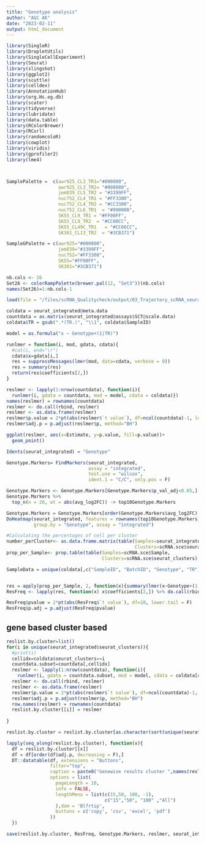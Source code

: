 ```yaml
---
title: "Genotype analysis"
author: "AGC AK"
date: "2023-02-11"
output: html_document
---
```


```r
library(SingleR)
library(DropletUtils)
library(SingleCellExperiment)
library(Seurat)
library(slingshot)
library(ggplot2)
library(scuttle)
library(celldex)
library(AnnotationHub)
library(org.Hs.eg.db)
library(scater)
library(tidyverse)
library(lubridate)
library(data.table)
library(RColorBrewer)
library(RCurl)
library(randomcoloR)
library(cowplot)
library(viridis)
library(gprofiler2)
library(lme4)



SamplePalette =  c(awr925_CL3_TR1="#000000",
                   awr925_CL3_TR2= "#808080",
                   jem839_CL5_TR2 = "#3399FF", 
                   nuc752_CL4_TR1 = "#FF3300",
                   nuc752_CL4_TR2 = "#CC3300",
                   nuc752_CL6_TR1  = "#990000",
                   SK55_CL9_TR1 = "#FF00FF",
                   SK55_CL9_TR2  = "#CC00CC",
                   SK55_CL49C_TR1   = "#CC66CC",
                   SK301_CL13_TR2  = "#3CB371")

SampleGPalette = c(awr925="#000000", 
                   jem839="#3399FF", 
                   nuc752="#FF3300", 
                   SK55="#FF00FF", 
                   SK301="#3CB371")

nb.cols <- 26
Set26 <- colorRampPalette(brewer.pal(12, "Set3"))(nb.cols)
names(Set26)=1:nb.cols-1

```

```r
load(file = "/files/scRNA_Qualitycheck/output/03_Trajectory_scRNA_seurat_sling.Rdata")
```

```r
coldata = seurat_integrated@meta.data
countdata = as.matrix(seurat_integrated@assays$SCT@scale.data)
coldata$TR = gsub(".*(TR.)", "\\1", coldata$SampleID)

model = as.formula("x ~ Genotype+(1|TR)")

runlmer = function(i, mod, gdata, cdata){
  #cat(i, end="\r")
  cdata$x=gdata[i,]
  res = suppressMessages(lmer(mod, data=cdata, verbose = 0))
  res = summary(res)
  return(res$coefficients[2,])
}

reslmer <- lapply(1:nrow(countdata), function(i){
  runlmer(i, gdata = countdata, mod = model, cdata = coldata)})
names(reslmer) = rownames(countdata)
reslmer <- do.call(rbind, reslmer)
reslmer <- as.data.frame(reslmer)
reslmer$p.value = 2*pt(abs(reslmer$`t value`), df=ncol(countdata)-1, lower=FALSE)
reslmer$adj.p = p.adjust(reslmer$p, method="BH")

ggplot(reslmer, aes(x=Estimate, y=p.value, fill=p.value))+
  geom_point()

Idents(seurat_integrated) = "Genotype"

Genotype.Markers= FindMarkers(seurat_integrated, 
                              assay = "integrated",
                              test.use = "wilcox",
                              ident.1 = "C/C", only.pos = F)

Genotype.Markers <- Genotype.Markers[Genotype.Markers$p_val_adj<0.05,]
Genotype.Markers %>%
  top_n(n = 20, wt = abs(avg_log2FC)) -> top10Genotype.Markers

Genotype.Markers = Genotype.Markers[order(Genotype.Markers$avg_log2FC),]
DoHeatmap(seurat_integrated, features = rownames(top10Genotype.Markers), 
          group.by = "Genotype", assay = "integrated")

```




```r
#Calculating the percentages of cell per cluster
number_perCluster<- as.data.frame.matrix(table(Samples=seurat_integrated$SampleID, 
                                               Clusters=scRNA.sce$seurat_clusters))
prop_per_Sample<- prop.table(table(Samples=scRNA.sce$Sample, 
                                   Clusters=scRNA.sce$seurat_clusters), margin = 1)

SampleData = unique(coldata[,c("SampleID", "BatchID", "Genotype", "TR")])


res = apply(prop_per_Sample, 2, function(x){summary(lmer(x~Genotype+(1|TR), data=SampleData))})
ResFreq <- lapply(res, function(x) x$coefficients[2,]) %>% do.call(rbind,.) %>% as.data.frame()

ResFreq$pvalue = 2*pt(abs(ResFreq$`t value`), df=10, lower.tail = F)
ResFreq$p.adj = p.adjust(ResFreq$pvalue)

```

## gene based cluster based
```r

reslist.by.cluster=list()
for(i in unique(seurat_integrated$seurat_clusters)){
  #print(i)
  cellidx=coldata$seurat_clusters==i
  countdata.subset=countdata[,cellidx]
  reslmer <- lapply(1:nrow(countdata), function(i){
    runlmer(i, gdata = countdata.subset, mod = model, cdata = coldata[cellidx,])})
  reslmer <- do.call(rbind, reslmer)
  reslmer <- as.data.frame(reslmer)
  reslmer$p.value = 2*pt(abs(reslmer$`t value`), df=ncol(countdata)-1, lower=FALSE)
  reslmer$adj.p = p.adjust(reslmer$p, method="BH")
  row.names(reslmer) = rownames(countdata)
  reslist.by.cluster[[i]] = reslmer
  
}

reslist.by.cluster = reslist.by.cluster[as.character(sort(unique(seurat_integrated$seurat_clusters)))]

lapply(seq_along(reslist.by.cluster), function(x){
  df = reslist.by.cluster[[x]]
  df = df[order(df$adj.p, decreasing = F),]
  DT::datatable(df, extensions = "Buttons",
                filter="top",
                caption = paste0("Genewise results cluster ",names(reslist.by.cluster)[x]),
                options = list(
                  pageLength = 10,
                  info = FALSE,
                  lengthMenu = list(c(15,50, 100, -1),
                                    c("15","50", "100" ,"All")
                  ),dom = 'Blfrtip',
                  buttons = c('copy', 'csv', 'excel', 'pdf')
                ))
  })

```

```r
save(reslist.by.cluster, ResFreq, Genotype.Markers, reslmer, seurat_integrated, scRNA.sce, Cellpalette, SampleGPalette, SamplePalette, prop_per_Sample, file = "/files/scRNA_Qualitycheck/output/04_GenotypeAnalysis_scRNA_Output.Rdata")

```


